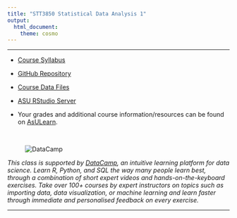 ```yaml
---
title: "STT3850 Statistical Data Analysis 1"
output: 
  html_document: 
    theme: cosmo
---
```


<hr>

* [Course Syllabus](./SyllabusSchedule/STT3850S20Syllabus.html)

* [GitHub Repository](https://github.com/STAT-JET-ASU/StatisticalDataAnalysis1)

* [Course Data Files](https://stat-jet-asu.github.io/Datasets/DatasetList.html)

* [ASU RStudio Server](https://mathr.math.appstate.edu)

* Your grades and additional course information/resources can be found on [AsULearn](https://asulearn.appstate.edu/).

<br>

<figure><img src="./images/DataCamp125px.png" alt="DataCamp" align="left"></figure><br>

_This class is supported by [DataCamp](https://www.datacamp.com), an intuitive learning platform for data science. Learn R, Python, and SQL the way many people learn best, through a combination of short expert videos and hands-on-the-keyboard exercises. Take over 100+ courses by expert instructors on topics such as importing data, data visualization, or machine learning and learn faster through immediate and personalised feedback on every exercise._

<hr>